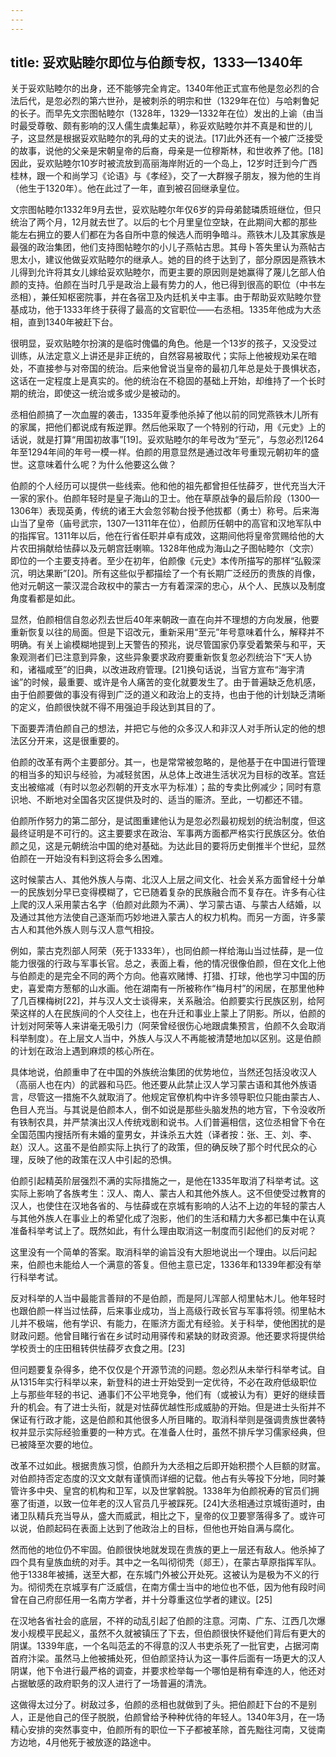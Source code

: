 ```yaml
---
---
---
```

title: 妥欢贴睦尔即位与伯颜专权，1333—1340年
---



关于妥欢贴睦尔的出身，还不能够完全肯定。1340年他正式宣布他是忽必烈的合法后代，是忽必烈的第六世孙，是被刺杀的明宗和世（1329年在位）与哈剌鲁妃的长子。而早先文宗图帖睦尔（1328年，1329—1332年在位）发出的上谕（由当时最受尊敬、颇有影响的汉人儒生虞集起草），称妥欢贴睦尔并不真是和世的儿子，这显然是根据妥欢贴睦尔的乳母的丈夫的说法。[17]此外还有一个被广泛接受的故事，说他的父亲是宋朝皇帝的后裔，母亲是一位穆斯林，和世收养了他。[18]因此，妥欢贴睦尔10岁时被流放到高丽海岸附近的一个岛上，12岁时迁到今广西桂林，跟一个和尚学习《论语》与《孝经》，交了一大群猴子朋友，猴为他的生肖（他生于1320年）。他在此过了一年，直到被召回继承皇位。

文宗图帖睦尔1332年9月去世，妥欢贴睦尔年仅6岁的异母弟懿璘质班继位，但只统治了两个月，12月就去世了。以后的七个月里皇位空缺，在此期间大都的那些能左右拥立的要人们都在为各自所中意的候选人而明争暗斗。燕铁木儿及其家族是最强的政治集团，他们支持图帖睦尔的小儿子燕帖古思。其母卜答失里认为燕帖古思太小，建议他做妥欢贴睦尔的继承人。她的目的终于达到了，部分原因是燕铁木儿得到允许将其女儿嫁给妥欢贴睦尔，而更主要的原因则是她赢得了蔑儿乞部人伯颜的支持。伯颜在当时几乎是政治上最有势力的人，他已得到很高的职位（中书左丞相），兼任知枢密院事，并在各宿卫及内廷机关中主事。由于帮助妥欢贴睦尔登基成功，他于1333年终于获得了最高的文官职位——右丞相。1335年他成为大丞相，直到1340年被赶下台。

很明显，妥欢贴睦尔扮演的是临时傀儡的角色。他是一个13岁的孩子，又没受过训练，从法定意义上讲还是非正统的，自然容易被取代；实际上他被规劝呆在暗处，不直接参与对帝国的统治。后来他曾说当皇帝的最初几年总是处于畏惧状态，这话在一定程度上是真实的。他的统治在不稳固的基础上开始，却维持了一个长时期的统治，即使这一统治或多或少是被动的。

丞相伯颜搞了一次血腥的袭击，1335年夏季他杀掉了他以前的同党燕铁木儿所有的家属，把他们都说成有叛逆罪。然后他采取了一个特别的行动，用《元史》上的话说，就是打算“用国初故事”[19]。妥欢贴睦尔的年号改为“至元”，与忽必烈1264年至1294年间的年号一模一样。伯颜的用意显然是通过改年号重现元朝初年的盛世。这意味着什么呢？为什么他要这么做？

伯颜的个人经历可以提供一些线索。他和他的祖先都曾担任怯薛歹，世代充当大汗一家的家仆。伯颜年轻时是皇子海山的卫士。他在草原战争的最后阶段（1300—1306年）表现英勇，传统的诸王大会忽邻勒台授予他拔都（勇士）称号。后来海山当了皇帝（庙号武宗，1307—1311年在位），伯颜历任朝中的高官和汉地军队中的指挥官。1311年以后，他在行省任职并卓有成效，这期间他将皇帝赏赐给他的大片农田捐献给怯薛以及元朝宫廷喇嘛。1328年他成为海山之子图帖睦尔（文宗）即位的一个主要支持者。至少在初年，伯颜像《元史》本传所描写的那样“弘毅深沉，明达果断”[20]。所有这些似乎都描绘了一个有长期广泛经历的贵族的肖像，他对元朝这一蒙汉混合政权中的蒙古一方有着深深的忠心，从个人、民族以及制度角度看都是如此。

显然，伯颜相信自忽必烈去世后40年来朝政一直在向并不理想的方向发展，他要重新恢复以往的局面。但是下诏改元，重新采用“至元”年号意味着什么，解释并不明确。有关上谕模糊地提到上天警告的预兆，说尽管国家仍享受着繁荣与和平，天象观测者们已注意到异象，这些异象要求政府要重新恢复忽必烈统治下“天人协和，诸福咸至”的旧典，以改进政府管理。[21]换句话说，当官方宣布“海宇清谧”的时候，最重要、或许是令人痛苦的变化就要发生了。由于普遍缺乏危机感，由于伯颜要做的事没有得到广泛的道义和政治上的支持，也由于他的计划缺乏清晰的定义，伯颜很快就不得不用强迫手段达到其目的了。

下面要弄清伯颜自己的想法，并把它与他的众多汉人和非汉人对手所认定的他的想法区分开来，这是很重要的。

伯颜的改革有两个主要部分。其一，也是常常被忽略的，是他基于在中国进行管理的相当多的知识与经验，为减轻贫困，从总体上改进生活状况为目标的改革。宫廷支出被缩减（有时以忽必烈朝的开支水平为标准）；盐的专卖比例减少；同时有意识地、不断地对全国各灾区提供及时的、适当的赈济。至此，一切都还不错。

伯颜所作努力的第二部分，是试图重建他认为是忽必烈最初规划的统治制度，但这最终证明是不可行的。这主要要求在政治、军事两方面都严格实行民族区分。依伯颜之见，这是元朝统治中国的绝对基础。为达此目的要将历史倒推半个世纪，显然伯颜在一开始没有料到这将会多么困难。

这时候蒙古人、其他外族人与南、北汉人上层之间文化、社会关系方面曾经十分单一的民族划分早已变得模糊了，它已随着复杂的民族融合而不复存在。许多有心往上爬的汉人采用蒙古名字（伯颜对此颇为不满）、学习蒙古语、与蒙古人结婚，以及通过其他方法使自己逐渐而巧妙地进入蒙古人的权力机构。而另一方面，许多蒙古人和其他外族人则与汉人意气相投。

例如，蒙古克烈部人阿荣（死于1333年），也同伯颜一样给海山当过怯薛，是一位能力很强的行政与军事长官。总之，表面上看，他的情况很像伯颜，但在文化上他与伯颜走的是完全不同的两个方向。他喜欢赌博、打猎、打球，他也学习中国的历史，喜爱南方葱郁的山水画。他在湖南有一所被称作“梅月村”的闲居，在那里他种了几百棵梅树[22]，并与汉人文士谈得来，关系融洽。伯颜要实行民族区别，给阿荣这样的人在民族间的个人交往上，也在升迁和事业上蒙上了阴影。所以，伯颜的计划对阿荣等人来讲毫无吸引力（阿荣曾经很伤心地跟虞集预言，伯颜不久会取消科举制度）。在上层文人当中，外族人与汉人不再能被清楚地加以区别。这是伯颜的计划在政治上遇到麻烦的核心所在。

具体地说，伯颜重申了在中国的外族统治集团的优势地位，当然还包括没收汉人（高丽人也在内）的武器和马匹。他还要从此禁止汉人学习蒙古语和其他外族语言，尽管这一措施不久就取消了。他规定官僚机构中许多领导职位只能由蒙古人、色目人充当。与其说是伯颜本人，倒不如说是那些头脑发热的地方官，下令没收所有铁制农具，并严禁演出汉人传统戏剧和说书。人们普遍相信，这位丞相曾下令在全国范围内搜括所有未婚的童男女，并诛杀五大姓（译者按：张、王、刘、李、赵）汉人。这虽不是伯颜实际上执行了的政策，但的确反映了那个时代民众的心理，反映了他的政策在汉人中引起的恐惧。

伯颜引起精英阶层强烈不满的实际措施之一，是他在1335年取消了科举考试。这实际上影响了各族考生：汉人、南人、蒙古人和其他外族人。这不但使受过教育的汉人，也使住在汉地各省的、与怯薛或在京城有影响的人沾不上边的年轻的蒙古人与其他外族人在事业上的希望化成了泡影，他们的生活和精力大多都已集中在认真准备科举考试上了。既然如此，有什么理由取消这一制度而引起他们的反对呢？

这里没有一个简单的答案。取消科举的谕旨没有大胆地说出一个理由。以后问起来，伯颜也未能给人一个满意的答复。但他主意已定，1336年和1339年都没有举行科举考试。

反对科举的人当中最能言善辩的不是伯颜，而是阿儿浑部人彻里帖木儿。他年轻时也跟伯颜一样当过怯薛，后来事业成功，当上高级行政长官与军事将领。彻里帖木儿并不极端，他有学识、有能力，在赈济方面尤有经验。关于科举，使他困扰的是财政问题。他曾目睹行省在乡试时动用驿传和紧缺的财政资源。他还要求将提供给学校贡士的庄田租转供怯薛歹衣食之用。[23]

但问题要复杂得多，绝不仅仅是个开源节流的问题。忽必烈从未举行科举考试。自从1315年实行科举以来，新登科的进士开始受到一定优待，不必在政府低级职位上与那些年轻的书记、通事们不公平地竞争，他们有（或被认为有）更好的继续晋升的机会。有了进士头衔，就是对怯薛优越性形成威胁的开始。但是进士头衔并不保证有行政才能，这是伯颜和其他很多人所目睹的。取消科举则是强调贵族世袭特权并显示实际经验重要的一种方式。在准备人仕时，虽然不排斥学习儒家经典，但已被降至次要的地位。

改革不过如此。根据贵族习惯，伯颜升为大丞相之后即开始积攒个人巨额的财富。对伯颜持否定态度的汉文文献有谨慎而详细的记载。他占有头等投下分地，同时兼管许多中央、皇宫的机构和卫军，以及世掌斡脱。1338年为伯颜祝寿的官员们拥塞了街道，以致一位年老的汉人官员几乎被踩死。[24]大丞相通过京城街道时，由诸卫队精兵充当导从，盛大而威武，相比之下，皇帝的仪卫要寥落得多了。或许可以说，伯颜起码在表面上达到了他政治上的目标，但他也开始自满与腐化。

然而他的地位仍不牢固。伯颜很快地就发现在贵族的更上一层还有敌人。他杀掉了四个具有皇族血统的对手。其中之一名叫彻彻秃（郯王），在蒙古草原指挥军队。他于1338年被捕，送至大都，在东城门外被公开处死。这被认为是极为不义的行为。彻彻秃在京城享有广泛威信，在南方儒士当中的地位也不低，因为他有段时间曾在自己府邸任用一名南方学者，并十分尊重这位学者的建议。[25]

在汉地各省社会的底层，不祥的动乱引起了伯颜的注意。河南、广东、江西几次爆发小规模平民起义，虽然不久就被镇压了下去，但伯颜很快怀疑他们背后有更大的阴谋。1339年底，一个名叫范孟的不得意的汉人书吏杀死了一批官吏，占据河南首府汴梁。虽然马上他被捕处死，但伯颜坚持认为这一事件后面有一场更大的汉人阴谋，他下令进行最严格的调查，并要求检举每一个哪怕是稍有牵连的人，他还对占据敏感的政府职务的汉人进行了一场普遍的清洗。

这做得太过分了。树敌过多，伯颜的丞相也就做到了头。把伯颜赶下台的不是别人，正是他自己的侄子脱脱，伯颜曾给予种种优待的年轻人。1340年3月，在一场精心安排的突然事变中，伯颜所有的职位一下子都被革除，首先黜往河南，又徙南方边地，4月他死于被放逐的路途中。